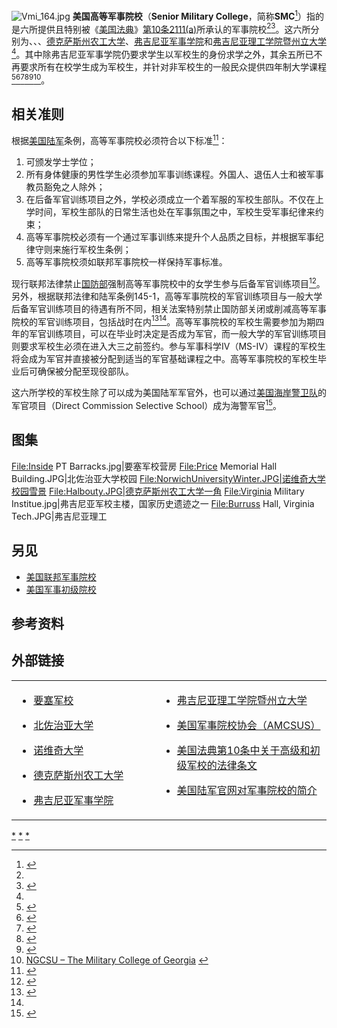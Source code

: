 {{NoteTA
|1=zh-cn:诺维奇大学; zh-tw:威爾猛軍校;
|2=zh-cn:诺维奇; zh-tw:威爾猛;
}}
[[File:Vmi_164.jpg|thumb]]
'''美国高等军事院校'''（'''Senior Military College'''，简称'''SMC'''<ref name="GoArmy">{{cite web |url=http://www.goarmy.com/rotc/courses-and-colleges/military-colleges.html |title=MILITARY COLLEGES |author= |date=unknown |work= |publisher=GoArmy |accessdate=5 March 2014 |archive-date=2021-04-27 |archive-url=https://web.archive.org/web/20210427174707/https://www.goarmy.com/rotc/courses-and-colleges/military-colleges.html |dead-url=no }}</ref>）指的是六所提供{{Link-en|预备军官训练团|Reserve Officers' Training Corps|预备军官训练项目}}且特别被《[[美国法典|美国法典]]》[[美国法典第10条|第10条2111(a)]]所承认的军事院校<ref name="GoArmy"/><ref name="GPO">{{cite web |url=https://www.gpo.gov/fdsys/pkg/USCODE-2010-title10/html/USCODE-2010-title10-subtitleA-partIII-chap103.htm |title=U.S.C. Title 10 |author= |date=unknown |work= |publisher=United States Government |accessdate=9 April 2017 |archive-date=2017-04-10 |archive-url=https://web.archive.org/web/20170410052451/https://www.gpo.gov/fdsys/pkg/USCODE-2010-title10/html/USCODE-2010-title10-subtitleA-partIII-chap103.htm |dead-url=no }}</ref>。这六所分别为{{Link-en|要塞军校|The Citadel, The Military College of South Carolina}}、{{Link-en|北佐治亚大学|University of North Georgia}}、{{Link-en|诺维奇大学|Norwich University}}、[[德克萨斯州农工大学|德克萨斯州农工大学]]、[[弗吉尼亚军事学院|弗吉尼亚军事学院]]和[[弗吉尼亚理工学院暨州立大学|弗吉尼亚理工学院暨州立大学]]<ref name="GoArmy"/>。其中除弗吉尼亚军事学院仍要求学生以军校生的身份求学之外，其余五所已不再要求所有在校学生成为军校生，并针对非军校生的一般民众提供四年制大学课程<ref>{{cite web |url=http://www.norwich.edu/cadets/rotcrequirements.html |title=Norwich University |publisher=Norwich.edu |accessdate=7 December 2011 |archive-url=https://web.archive.org/web/20120102140448/http://www.norwich.edu/cadets/rotcrequirements.html |archive-date=2012-01-02 |dead-url=yes }}</ref><ref>{{cite web|url=http://corps.tamu.edu/military-focus|title=Military Focus|publisher=corps.tamu.edu|accessdate=7 December 2011|deadurl=yes|archiveurl=https://web.archive.org/web/20111217084443/http://corps.tamu.edu/military-focus|archivedate=2011年12月17日}}</ref><ref>{{cite web|url=http://www.vmi.edu/military.aspx?id=1322&ekmensel=fb5d653b_66_0_1322_3 |title=Virginia Military Institute |publisher=Vmi.edu |accessdate=7 December 2011}}</ref><ref>{{cite web |url=http://www.citadel.edu/finaid/c/cfinaidrotc.shtml |title=The Citadel / Financial Aid / Cadet Scholarships / ROTC Scholarships |publisher=Citadel.edu |date=9 November 2009 |accessdate=7 December 2011 |archive-date=2012-02-13 |archive-url=https://web.archive.org/web/20120213002221/http://www3.citadel.edu/finaid/c/cfinaidrotc.shtml |dead-url=no }}</ref><ref>{{cite web |url=http://www.vtcc.vt.edu/About/ROTC.php |title=About the Corps | Corps of Cadets | Virginia Tech |publisher=Vtcc.vt.edu |accessdate=7 December 2011 |deadurl=yes |archiveurl=https://web.archive.org/web/20130530013601/http://www.vtcc.vt.edu/About/ROTC.php |archivedate=2013年5月30日 }}</ref><ref>[http://www.northgeorgia.edu/ NGCSU – The Military College of Georgia<!-- Bot generated title -->] {{webarchive|url=https://web.archive.org/web/20130504162125/http://www.northgeorgia.edu/ |date=2013-05-04 }}</ref>。
== 相关准则 ==
根据[[美国陆军|美国陆军]]条例，高等军事院校必须符合以下标准<ref name="AR145">{{cite web| url = http://www.army.mil/usapa/epubs/pdf/r145_1.pdf| title = AR 145-1 (Reserve Officers' Training Corps)| accessdate = 2008-09-04| year = 1996| work = Army Regulation| publisher = United States Army| archive-date = 2003-08-02| archive-url = https://web.archive.org/web/20030802201848/http://www.army.mil/usapa/epubs/pdf/r145_1.pdf| dead-url = yes}}</ref>：
# 可颁发学士学位；
# 所有身体健康的男性学生必须参加军事训练课程。外国人、退伍人士和被军事教员豁免之人除外；
# 在后备军官训练项目之外，学校必须成立一个着军服的军校生部队。不仅在上学时间，军校生部队的日常生活也处在军事氛围之中，军校生受军事纪律来约束；
# 高等军事院校必须有一个通过军事训练来提升个人品质之目标，并根据军事纪律守则来施行军校生条例；
# 高等军事院校须如联邦军事院校一样保持军事标准。

现行联邦法律禁止[[美国国防部|国防部]]强制高等军事院校中的女学生参与后备军官训练项目<ref>{{cite web| url = http://www.law.cornell.edu/uscode/text/10/2009| title = 10 U.S.C. § 2009| accessdate = October 1, 2012| year = 1985| work = United States Code| publisher = Legal Information Institute| archive-date = 2017-11-21| archive-url = https://web.archive.org/web/20171121011057/https://www.law.cornell.edu/uscode/text/10/2009| dead-url = no}}</ref>。另外，根据联邦法律和陆军条例145-1，高等军事院校的军官训练项目与一般大学后备军官训练项目的待遇有所不同，相关法案特别禁止国防部关闭或削减高等军事院校的军官训练项目，包括战时在内<ref>{{cite web| url = http://www.law.cornell.edu/uscode/text/10/2111a?quicktabs_8=1#quicktabs-8| title = 10 USC 2111a(d)| accessdate = October 1, 2012| work = United States Code| publisher = Legal Information Institute| archive-date = 2014-03-06| archive-url = https://web.archive.org/web/20140306154943/http://www.law.cornell.edu/uscode/text/10/2111a?quicktabs_8=1#quicktabs-8| dead-url = no}}</ref><ref name="AR145"/>。高等军事院校的军校生需要参加为期四年的军官训练项目，可以在毕业时决定是否成为军官，而一般大学的军官训练项目则要求军校生必须在进入大三之前签约。参与军事科学IV（MS-IV）课程的军校生将会成为军官并直接被分配到适当的军官基础课程之中。高等军事院校的军校生毕业后可确保被分配至现役部队。

这六所学校的军校生除了可以成为美国陆军军官外，也可以通过[[美国海岸警卫队|美国海岸警卫队]]的军官项目（Direct Commission Selective School）成为海警军官<ref>{{cite web|url=http://www.gocoastguard.com/find-your-career/officer-opportunities/programs/direct-commission-programs|title=DIRECT COMMISSION PROGRAMS|author=|date=unknown|work=|publisher=GoCoastGuard|accessdate=5 March 2014|archive-url=https://web.archive.org/web/20140306101908/http://www.gocoastguard.com/find-your-career/officer-opportunities/programs/direct-commission-programs|archive-date=2014-03-06|dead-url=yes}}</ref>。

== 图集 ==
<gallery>
File:Inside PT Barracks.jpg|要塞军校营房
File:Price Memorial Hall Building.JPG|北佐治亚大学校园
File:NorwichUniversityWinter.JPG|诺维奇大学校园雪景
File:Halbouty.JPG|德克萨斯州农工大学一角
File:Virginia Military Institue.jpg|弗吉尼亚军校主楼，国家历史遗迹之一
File:Burruss Hall, Virginia Tech.JPG|弗吉尼亚理工
</gallery>

== 另见 ==
{{Portal|美國軍事|size=20}}
* [[美国联邦军事院校|美国联邦军事院校]]
* [[美国军事初级院校|美国军事初级院校]]

== 参考资料 ==
{{reflist|2}}

== 外部链接 ==
{|
|-
|  style="width:400px; vertical-align:top;"|
* {{en}} [http://www.citadel.edu/ 要塞军校] {{Wayback|url=http://www.citadel.edu/ |date=20120601025135 }}
* {{en}} [http://ung.edu/ 北佐治亚大学] {{Wayback|url=http://ung.edu/ |date=20210503195223 }}
* {{en}} [http://www.norwich.edu/ 诺维奇大学] {{Wayback|url=http://www.norwich.edu/ |date=20190520072014 }}
* {{en}} [http://www.tamu.edu/ 德克萨斯州农工大学] {{Wayback|url=http://www.tamu.edu/ |date=20110224232944 }}
* {{en}} [http://www.vmi.edu/ 弗吉尼亚军事学院] {{Wayback|url=http://www.vmi.edu/ |date=20210505051441 }}
|  style="width:400px; vertical-align:top;"|
* {{en}} [http://www.vt.edu/ 弗吉尼亚理工学院暨州立大学] {{Wayback|url=http://www.vt.edu/ |date=19970401041347 }}
* {{en}} [http://www.amcsus.org/ 美国军事院校协会（AMCSUS）] {{Wayback|url=http://www.amcsus.org/ |date=20210421170537 }}
*{{en}} [https://www.gpo.gov/fdsys/pkg/USCODE-2010-title10/html/USCODE-2010-title10-subtitleA-partIII-chap103.htm 美国法典第10条中关于高级和初级军校的法律条文] {{Wayback|url=https://www.gpo.gov/fdsys/pkg/USCODE-2010-title10/html/USCODE-2010-title10-subtitleA-partIII-chap103.htm |date=20170410052451 }}
* {{en}} [http://www.goarmy.com/rotc/courses-and-colleges/military-colleges.html 美国陆军官网对军事院校的简介] {{Wayback|url=http://www.goarmy.com/rotc/courses-and-colleges/military-colleges.html |date=20210427174707 }}
|}

{{Association of Military Colleges and Schools of the United States}}
{{United States Army ROTC}}

[[Category:美国高等军事院校|*]]
[[Category:美国陆军|*]]
[[Category:美国陆军学校|*]]